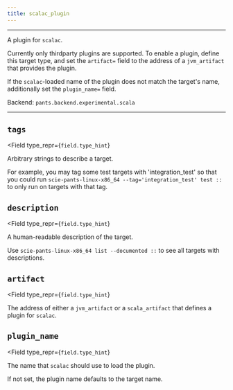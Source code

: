 ```yaml
---
title: scalac_plugin
---
```



---

A plugin for `scalac`.

Currently only thirdparty plugins are supported. To enable a plugin, define this target type, and set the `artifact=` field to the address of a `jvm_artifact` that provides the plugin.

If the `scalac`-loaded name of the plugin does not match the target&#x27;s name, additionally set the `plugin_name=` field.

Backend: <span className="color--primary">`pants.backend.experimental.scala`</span>

---

<span className={styles.options}>

## `tags`

<Field
    type_repr={`field.type_hint`}
>

Arbitrary strings to describe a target.

For example, you may tag some test targets with &#x27;integration_test&#x27; so that you could run `scie-pants-linux-x86_64 --tag='integration_test' test ::` to only run on targets with that tag.

</Field>

## `description`

<Field
    type_repr={`field.type_hint`}
>

A human-readable description of the target.

Use `scie-pants-linux-x86_64 list --documented ::` to see all targets with descriptions.

</Field>

## `artifact`

<Field
    type_repr={`field.type_hint`}
>

The address of either a `jvm_artifact` or a `scala_artifact` that defines a plugin for `scalac`.

</Field>

## `plugin_name`

<Field
    type_repr={`field.type_hint`}
>

The name that `scalac` should use to load the plugin.

If not set, the plugin name defaults to the target name.

</Field>

</span>
